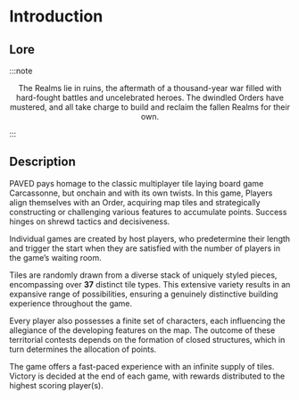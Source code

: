 # Introduction

## Lore

:::note 
<p align="center">
The Realms lie in ruins, the aftermath of a thousand-year war filled with hard-fought battles and uncelebrated heroes. The dwindled Orders have mustered, and all take charge to build and reclaim the fallen Realms for their own.
</p>
:::

## Description

PAVED pays homage to the classic multiplayer tile laying board game Carcassonne, but onchain and with its own twists. In this game, Players align themselves with an Order, acquiring map tiles and strategically constructing or challenging various features to accumulate points. Success hinges on shrewd tactics and decisiveness.

Individual games are created by host players, who predetermine their length and trigger the start when they are satisfied with the number of players in the game’s waiting room. 

Tiles are randomly drawn from a diverse stack of uniquely styled pieces, encompassing over **37** distinct tile types. This extensive variety results in an expansive range of possibilities, ensuring a genuinely distinctive building experience throughout the game.

Every player also possesses a finite set of characters, each influencing the allegiance of the developing features on the map. The outcome of these territorial contests depends on the formation of closed structures, which in turn determines the allocation of points.

The game offers a fast-paced experience with an infinite supply of tiles. Victory is decided at the end of each game, with rewards distributed to the highest scoring player(s). 

